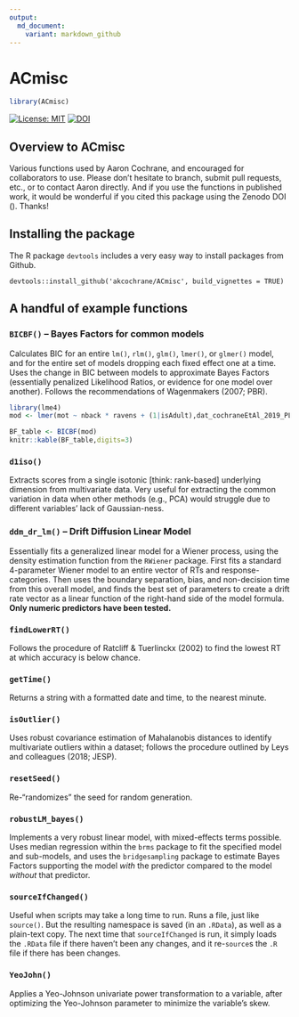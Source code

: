 ```yaml
---
output:
  md_document:
    variant: markdown_github
---
```


<!-- README.md is generated from README.Rmd. Please edit that file -->



# ACmisc
```r
library(ACmisc)
```

[![License: MIT](https://img.shields.io/badge/License-MIT-yellow.svg)](https://opensource.org/licenses/MIT)
[![DOI](https://zenodo.org/badge/425863127.svg)](https://zenodo.org/badge/latestdoi/425863127)

## Overview to ACmisc

Various functions used by Aaron Cochrane, and encouraged for collaborators to use. Please don't hesitate to branch, submit pull requests, etc., or to contact Aaron directly. And if you use the functions in published work, it would be wonderful if you cited this package using the Zenodo DOI (\link{10.5281/zenodo.5773069}). Thanks!

## Installing the package

The R package `devtools` includes a very easy way to install packages from Github.

```
devtools::install_github('akcochrane/ACmisc', build_vignettes = TRUE)
```

## A handful of example functions

### `BICBF()` -- Bayes Factors for common models

Calculates BIC for an entire `lm()`, `rlm()`, `glm()`, `lmer()`, or `glmer()` model, and for the entire set of models dropping each fixed effect one at a time. Uses the change in BIC between models to approximate Bayes Factors (essentially penalized Likelihood Ratios, or evidence for one model over another). Follows the recommendations of Wagenmakers (2007; PBR).

```r
library(lme4)
mod <- lmer(mot ~ nback * ravens + (1|isAdult),dat_cochraneEtAl_2019_PLOSOne)

BF_table <- BICBF(mod)
knitr::kable(BF_table,digits=3)
```

### `d1iso()`

Extracts scores from a single isotonic [think: rank-based] underlying dimension from multivariate data. Very useful for extracting the common variation in data when other methods (e.g., PCA) would struggle due to different variables' lack of Gaussian-ness.

### `ddm_dr_lm()` -- Drift Diffusion Linear Model

Essentially fits a generalized linear model for a Wiener process, using the density estimation function from the `RWiener` package. First fits a standard 4-parameter Wiener model to an entire vector of RTs and response-categories. Then uses the boundary separation, bias, and non-decision time from this overall model, and finds the best set of parameters to create a drift rate vector as a linear function of the right-hand side of the model formula. __Only numeric predictors have been tested.__ 

### `findLowerRT()`

Follows the procedure of Ratcliff & Tuerlinckx (2002) to find the lowest RT at which accuracy is below chance.

### `getTime()` 

Returns a string with a formatted date and time, to the nearest minute.

### `isOutlier()`

Uses robust covariance estimation of Mahalanobis distances to identify multivariate outliers within a dataset; follows the procedure outlined by Leys and colleagues (2018; JESP).

### `resetSeed()`

Re-"randomizes" the seed for random generation.

### `robustLM_bayes()`

Implements a very robust linear model, with mixed-effects terms possible. Uses median regression within the `brms` package to fit the specified model and sub-models, and uses the `bridgesampling` package to estimate Bayes Factors supporting the model _with_ the predictor compared to the model _without_ that predictor.

### `sourceIfChanged()`

Useful when scripts may take a long time to run. Runs a file, just like `source()`. But the resulting namespace is saved (in an `.RData`), as well as a plain-text copy. The next time that `sourceIfChanged` is run, it simply loads the `.RData` file if there haven't been any changes, and it re-`source`s the `.R` file if there has been changes.

### `YeoJohn()`

Applies a Yeo-Johnson univariate power transformation to a variable, after optimizing the Yeo-Johnson parameter to minimize the variable's skew.